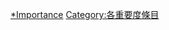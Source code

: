 {{Articles by Importance|topic=四川|project=四川}}

[[Category:四川專題條目|*Importance]]
[[Category:各重要度條目|Category:各重要度條目]]